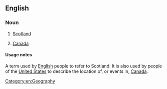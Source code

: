 ==English==

===Noun===
{{en-noun|sg=[[north]] of the [[border]]|-}}

# {{colloquial|British}} [[Scotland]] 
# {{colloquial|US}} [[Canada]]

====Usage notes====
A term used by [[English]] people to refer to Scotland.
It is also used by people of the [[United States]] to describe the location of, or events in, [[Canada]].

[[Category:en:Geography]]